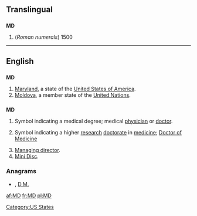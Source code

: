{{also|Md|M.D.|.md}}
==Translingual==

==={{abbreviation|mul}}===
'''MD'''

# (''Roman numerals'') 1500

----

==English==

==={{abbreviation}}===
'''MD'''

# [[Maryland]], a state of the [[United States of America]].
# [[Moldova]], a member state of the [[United Nations]].

==={{initialism}}===
'''MD'''

# {{US}} Symbol indicating a medical degree; medical [[physician]] or [[doctor]].
# {{British}} Symbol indicating a higher [[research]] [[doctorate]] in [[medicine]]; [[w:Doctor of Medicine#United Kingdom, Ireland and some Commonwealth countries|Doctor of Medicine]]
# [[managing director|Managing director]].
# [[w:Mini Disc|Mini Disc]].

===Anagrams===
* {{alphagram|[[DM#English|DM]]}} , [[D.M.#English|D.M.]]


[[Category:US States]]

[[af:MD]]
[[fr:MD]]
[[pl:MD]]